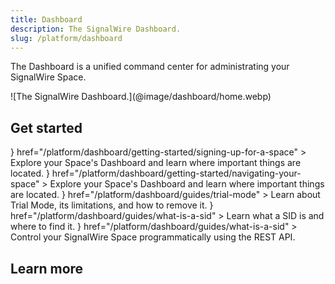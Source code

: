 ```yaml
---
title: Dashboard
description: The SignalWire Dashboard.
slug: /platform/dashboard
---
```



The Dashboard is a unified command center for administrating your SignalWire Space.

<Frame caption="View activity and Resource stats at a glance from the Home tab of the Dashboard.">
  ![The SignalWire Dashboard.](@image/dashboard/home.webp)
</Frame>

## Get started

<CardGroup cols={3}>
  <Card 
    title="Create an account" 
    icon={<FaIdBadge />}
    href="/platform/dashboard/getting-started/signing-up-for-a-space"
  >
    Explore your Space's Dashboard and learn where important things are located.
  </Card>
  <Card 
    title="Navigate the Dashboard" 
    icon={<MdExplore />}
    href="/platform/dashboard/getting-started/navigating-your-space"
  >
    Explore your Space's Dashboard and learn where important things are located.
  </Card>
  <Card 
    title="Trial Mode" 
    icon={<MdSafetyCheck />}
    href="/platform/dashboard/guides/trial-mode"
  >
    Learn about Trial Mode, its limitations, and how to remove it.
  </Card>
  <Card 
    title="What is a SID?" 
    icon={<MdHelp />}
    href="/platform/dashboard/guides/what-is-a-sid"
  >
    Learn what a SID is and where to find it.
  </Card>
  <Card 
    title="SignalWire Space API endpoints" 
    icon={<AiFillApi />}
    href="/platform/dashboard/guides/what-is-a-sid"
  >
    Control your SignalWire Space programmatically using the REST API.
  </Card>
</CardGroup>

## Learn more

<DocCardList />